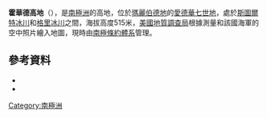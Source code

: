 {{coord|77|27|S|151|40|W|source:GNIS|display=title}}

'''霍華德高地'''（{{lang-en|Howard Heights}}），是[[南極洲|南極洲]]的高地，位於[[瑪麗伯德地|瑪麗伯德地]]的[[愛德華七世地|愛德華七世地]]，處於[[斯圖爾特冰川|斯圖爾特冰川]]和[[格里冰川|格里冰川]]之間，海拔高度515米，[[美國地質調查局|美國地質調查局]]根據測量和該國海軍的空中照片繪入地圖，現時由[[南極條約體系|南極條約體系]]管理。

==參考資料==
*{{cite gnis | type = antarid | id = 7085| name = Howard Heights | accessdate = 2012-06-29}}
*{{usgs-gazetteer|id=7085}}

{{Antarctica-geo-stub}}
[[Category:南極洲|Category:南極洲]]